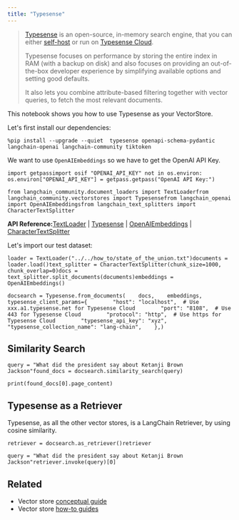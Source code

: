 ```yaml
---
title: "Typesense"
---
```


> [Typesense](https://typesense.org) is an open-source, in-memory search engine, that you can either [self-host](https://typesense.org/oss/guide/install-typesense#option-2-local-machine-self-hosting) or run on [Typesense Cloud](https://cloud.typesense.org/).
>
> Typesense focuses on performance by storing the entire index in RAM (with a backup on disk) and also focuses on providing an out-of-the-box developer experience by simplifying available options and setting good defaults.
>
> It also lets you combine attribute-based filtering together with vector queries, to fetch the most relevant documents.

This notebook shows you how to use Typesense as your VectorStore.

Let's first install our dependencies:

```
%pip install --upgrade --quiet  typesense openapi-schema-pydantic langchain-openai langchain-community tiktoken
```

We want to use `OpenAIEmbeddings` so we have to get the OpenAI API Key.

```
import getpassimport osif "OPENAI_API_KEY" not in os.environ:    os.environ["OPENAI_API_KEY"] = getpass.getpass("OpenAI API Key:")
```

```
from langchain_community.document_loaders import TextLoaderfrom langchain_community.vectorstores import Typesensefrom langchain_openai import OpenAIEmbeddingsfrom langchain_text_splitters import CharacterTextSplitter
```

**API Reference:**[TextLoader](https://python.langchain.com/api_reference/community/document_loaders/langchain_community.document_loaders.text.TextLoader.html) | [Typesense](https://python.langchain.com/api_reference/community/vectorstores/langchain_community.vectorstores.typesense.Typesense.html) | [OpenAIEmbeddings](https://python.langchain.com/api_reference/openai/embeddings/langchain_openai.embeddings.base.OpenAIEmbeddings.html) | [CharacterTextSplitter](https://python.langchain.com/api_reference/text_splitters/character/langchain_text_splitters.character.CharacterTextSplitter.html)

Let's import our test dataset:

```
loader = TextLoader("../../how_to/state_of_the_union.txt")documents = loader.load()text_splitter = CharacterTextSplitter(chunk_size=1000, chunk_overlap=0)docs = text_splitter.split_documents(documents)embeddings = OpenAIEmbeddings()
```

```
docsearch = Typesense.from_documents(    docs,    embeddings,    typesense_client_params={        "host": "localhost",  # Use xxx.a1.typesense.net for Typesense Cloud        "port": "8108",  # Use 443 for Typesense Cloud        "protocol": "http",  # Use https for Typesense Cloud        "typesense_api_key": "xyz",        "typesense_collection_name": "lang-chain",    },)
```

## Similarity Search

```
query = "What did the president say about Ketanji Brown Jackson"found_docs = docsearch.similarity_search(query)
```

```
print(found_docs[0].page_content)
```

## Typesense as a Retriever

Typesense, as all the other vector stores, is a LangChain Retriever, by using cosine similarity.

```
retriever = docsearch.as_retriever()retriever
```

```
query = "What did the president say about Ketanji Brown Jackson"retriever.invoke(query)[0]
```

## Related

* Vector store [conceptual guide](/src/oss/concepts/vectorstores)
* Vector store [how-to guides](/src/oss/how_to/#vector-stores)
